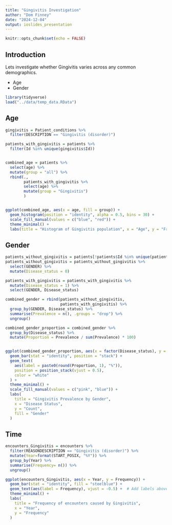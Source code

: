 ```yaml
---
title: "Gingivitis Investigation"
author: "Dom Finney"
date: "2024-12-04"
output: ioslides_presentation
---
```


```r
knitr::opts_chunk$set(echo = FALSE)

```

## Introduction

Lets investigate whether Gingivitis varies across any common demographics.

- Age
- Gender

```r
library(tidyverse)
load("../data/temp_data.RData")
```

## Age

```r

gingivitis = Patient_conditions %>%
  filter(DESCRIPTION == "Gingivitis (disorder)")

patients_with_gingivitis = patients %>%
  filter(Id %in% unique(gingivitis$Id))


combined_age = patients %>%
  select(age) %>%
  mutate(group = "all") %>%
  rbind(., 
        patients_with_gingivitis %>%
        select(age) %>%
        mutate(group = "Gingivitis")
        )


ggplot(combined_age, aes(x = age, fill = group)) +
  geom_histogram(position = "identity", alpha = 0.5, bins = 30) +
  scale_fill_manual(values = c("blue", "red")) +
  theme_minimal() +
  labs(title = "Histogram of Gingivitis population", x = "Age", y = "Frequency", fill = "Group")
```

## Gender

```r
patients_without_gingivitis = patients[!patients$Id %in% unique(patients_with_gingivitis$Id), ]
patients_without_gingivitis = patients_without_gingivitis %>%
  select(GENDER) %>%
  mutate(Disease_status = 0)

patients_with_gingivitis = patients_with_gingivitis %>%
  mutate(Disease_status = 1) %>%
  select(GENDER, Disease_status)

combined_gender = rbind(patients_without_gingivitis,
                        patients_with_gingivitis) %>%
  group_by(GENDER, Disease_status) %>%
  summarise(Prevalence = n(), .groups = "drop") %>%
  ungroup()

combined_gender_proportion = combined_gender %>%
  group_by(Disease_status) %>%
  mutate(Proportion = Prevalence / sum(Prevalence) * 100)


ggplot(combined_gender_proportion, aes(x = factor(Disease_status), y = Prevalence, fill = GENDER)) +
  geom_bar(stat = "identity", position = "stack") +
  geom_text(
    aes(label = paste0(round(Proportion, 1), "%")), 
    position = position_stack(vjust = 0.5),        
    color = "white"                                
  ) +
  theme_minimal() +
  scale_fill_manual(values = c("pink", "blue")) +
  labs(
    title = "Gingivitis Prevalence by Gender",
    x = "Disease Status",
    y = "Count",
    fill = "Gender"
  )
```

## Time

```r

encounters_Gingivitis = encounters %>%
  filter(REASONDESCRIPTION == "Gingivitis (disorder)") %>%
  mutate(Year=format(START_POSIX, "%Y")) %>%
  group_by(Year) %>%
  summarise(Frequency= n()) %>%
  ungroup()

ggplot(encounters_Gingivitis, aes(x = Year, y = Frequency)) +
  geom_bar(stat = "identity", fill = "steelblue") +
  geom_text(aes(label = Frequency), vjust = -0.5) +  # Add labels above bars
  theme_minimal() +
  labs(
    title = "Frequency of encounters caused by Gingivitis",
    x = "Year",
    y = "Frequency"
  )




```
